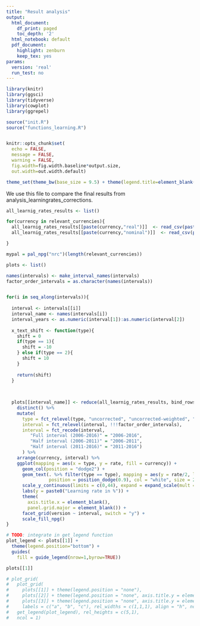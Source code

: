 ```yaml
---
title: "Result analysis"
output:
  html_document:
    df_print: paged
    toc_depth: '2'
  html_notebook: default
  pdf_document:
    highlight: zenburn
    keep_tex: yes
params:
  version: 'real'
  run_test: no
---
```


```r

library(knitr)
library(ggsci)
library(tidyverse)
library(cowplot)
library(ggrepel)

source("init.R")
source("functions_learning.R")


knitr::opts_chunk$set(
  echo = FALSE, 
  message = FALSE, 
  warning = FALSE,
  fig.width=fig.width.baseline*output.size, 
  out.width=out.width.default)

theme_set(theme_bw(base_size = 9.5) + theme(legend.title=element_blank()))

```


We use this file to compare the final results from analysis_learningrates_corrections.


```r

all_learnig_rates_results <- list()

for(currency in relevant_currencies){
  all_learnig_rates_results[[paste(currency,"real")]]  <- read_csv(paste0("output/results/learning_rate_results_",currency,"_real.csv"))
  all_learnig_rates_results[[paste(currency,"nominal")]]  <- read_csv(paste0("output/results/learning_rate_results_",currency,"_nominal.csv"))

}

```



```r

mypal = pal_npg("nrc")(length(relevant_currencies))

plots <- list()

names(intervals) <- make_interval_names(intervals)
factor_order_intervals = as.character(names(intervals))


for(i in seq_along(intervals)){
  
  interval <- intervals[[i]]
  interval_name <- names(intervals[i])
  interval_years <- as.numeric(interval[1]):as.numeric(interval[2])
  
  x_text_shift <- function(type){
    shift = 0
    if(type == 1){
      shift = -10
    } else if(type == 2){
      shift = 10
    }
    
    return(shift)
  }
  

  
  plots[[interval_name]] <- reduce(all_learnig_rates_results, bind_rows) %>% 
    distinct() %>% 
    mutate(
      type = fct_relevel(type, "uncorrected", "uncorrected-weighted", "corrected"),
      interval = fct_relevel(interval, !!!factor_order_intervals),
      interval = fct_recode(interval,
         "Full interval (2006-2016)" = "2006-2016",
         "Half interval (2006-2011)" = "2006-2011",
         "Half interval (2011-2016)" = "2011-2016")
      ) %>% 
    arrange(currency, interval) %>%
    ggplot(mapping = aes(x = type, y = rate, fill = currency)) +
      geom_col(position = "dodge2") +
      geom_text(. %>% filter(type == type), mapping = aes(y = rate/2, label = round(rate)), 
                position = position_dodge(0.9), col = "white", size = 2.8, angle = 90) +
      scale_y_continuous(limits = c(0,44), expand = expand_scale(mult = c(0, 0.1))) +
      labs(y = paste0("Learning rate in %")) +
      theme(
        axis.title.x = element_blank(),
        panel.grid.major = element_blank()) +
      facet_grid(version ~ interval, switch = "y") +
      scale_fill_npg()
}

# TODO: integrate in get_legend function
plot_legend <- plots[[1]] +
  theme(legend.position="bottom") +
  guides(
    fill = guide_legend(nrow=1,byrow=TRUE))

plots[[1]]

# plot_grid(
#   plot_grid(
#     plots[[1]] + theme(legend.position = "none"), 
#     plots[[2]] + theme(legend.position = "none", axis.title.y = element_blank()),
#     plots[[3]] + theme(legend.position = "none", axis.title.y = element_blank()), 
#     labels = c("a", "b", "c"), rel_widths = c(1,1,1), align = "h", ncol = 3),
#   get_legend(plot_legend), rel_heights = c(5,1),
#   ncol = 1)


```
